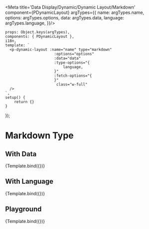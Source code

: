 
<Meta title='Data Display/Dynamic/Dynamic Layout/Markdown'
      component={PDynamicLayout} argTypes={{
    name: argTypes.name,
    options: argTypes.options,
    data: argTypes.data,
    language: argTypes.language,
}}/>


    props: Object.keys(argTypes),
    components: { PDynamicLayout },
    i18n,
    template: `
      <p-dynamic-layout :name="name" type="markdown"
                          :options="options"
                          :data="data"
                          :type-options="{
                              language,
                          }"
                          :fetch-options="{
                          }"
                           class="w-full"
      />
    `,
    setup() {
        return {}
    }
});


# Markdown Type

## With Data

<Canvas>
    <Story name="With Data" args={{
        type: 'markdown',
        options: {markdown: `
# Support Template
## Summery
you are using {{data.compute.instance_type}}
## Security Group Rules Raw Data
there is {{ data.security_group_rules | length }} rules in your instance
\`\`\`json
{{data.security_group_rules}}
\`\`\`
`},
        data: {
            data: {
                compute: {
                    instance_type: 'm5.2xlarge',
                },
                security_group_rules: [
                    {
                        port_range_min: 80,
                        port_range_max: 80,
                        port: '80',
                        security_group_name: 'web security group',
                        security_group_id: '...',
                        remote_cidr: '172.16.0.0/16',
                        direction: 'inbound',
                        prtocol: 'TCP',
                        remote: '172.16.0.0/16',
                    },
                ]
            }
        },
    }}>
        {Template.bind({})}
    </Story>
</Canvas>


## With Language

<Canvas>
    <Story name="With Language" argTypes={{
        language: {
            control: {
                type: 'select',
                options: ['en', 'ko', 'ch']
            }
        }
    }} args={{
        type: 'markdown',
        options: {
            markdown: {
                en: '### Support English',
                ko: '### 한국어 지원',
            }
        },
    }}>
        {Template.bind({})}
    </Story>
</Canvas>


## Playground

<Canvas>
    <Story name="Playground" argTypes={{
        language: {
            control: {
                type: 'select',
                options: ['en', 'ko', 'ch']
            }
        }
    }} args={{
        type: 'markdown',
        options: mock.markdown.options,
        data: mock.markdown.data,
    }}>
        {Template.bind({})}
    </Story>
</Canvas>

<ArgsTable story="Playground"/>

<br/>
<br/>

